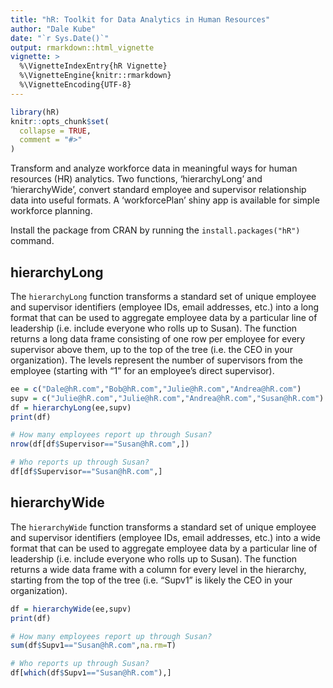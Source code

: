 ```yaml
---
title: "hR: Toolkit for Data Analytics in Human Resources"
author: "Dale Kube"
date: "`r Sys.Date()`"
output: rmarkdown::html_vignette
vignette: >
  %\VignetteIndexEntry{hR Vignette}
  %\VignetteEngine{knitr::rmarkdown}
  %\VignetteEncoding{UTF-8}
---
```


```r
library(hR)
knitr::opts_chunk$set(
  collapse = TRUE,
  comment = "#>"
)
```

Transform and analyze workforce data in meaningful ways for human resources (HR) analytics. Two functions, 'hierarchyLong' and 'hierarchyWide', convert standard employee and supervisor relationship data into useful formats. A 'workforcePlan' shiny app is available for simple workforce planning.  

Install the package from CRAN by running the `install.packages("hR")` command.


## hierarchyLong

The `hierarchyLong` function transforms a standard set of unique employee and supervisor identifiers (employee IDs, email addresses, etc.) into a long format that can be used to aggregate employee data by a particular line of leadership (i.e. include everyone who rolls up to Susan). The function returns a long data frame consisting of one row per employee for every supervisor above them, up to the top of the tree (i.e. the CEO in your organization). The levels represent the number of supervisors from the employee (starting with "1" for an employee's direct supervisor).

```r
ee = c("Dale@hR.com","Bob@hR.com","Julie@hR.com","Andrea@hR.com")
supv = c("Julie@hR.com","Julie@hR.com","Andrea@hR.com","Susan@hR.com")
df = hierarchyLong(ee,supv)
print(df)

# How many employees report up through Susan?
nrow(df[df$Supervisor=="Susan@hR.com",])

# Who reports up through Susan?
df[df$Supervisor=="Susan@hR.com",]
```


## hierarchyWide

The `hierarchyWide` function transforms a standard set of unique employee and supervisor identifiers (employee IDs, email addresses, etc.) into a wide format that can be used to aggregate employee data by a particular line of leadership (i.e. include everyone who rolls up to Susan). The function returns a wide data frame with a column for every level in the hierarchy, starting from the top of the tree (i.e. "Supv1" is likely the CEO in your organization).

```r
df = hierarchyWide(ee,supv)
print(df)

# How many employees report up through Susan?
sum(df$Supv1=="Susan@hR.com",na.rm=T)

# Who reports up through Susan?
df[which(df$Supv1=="Susan@hR.com"),]
```